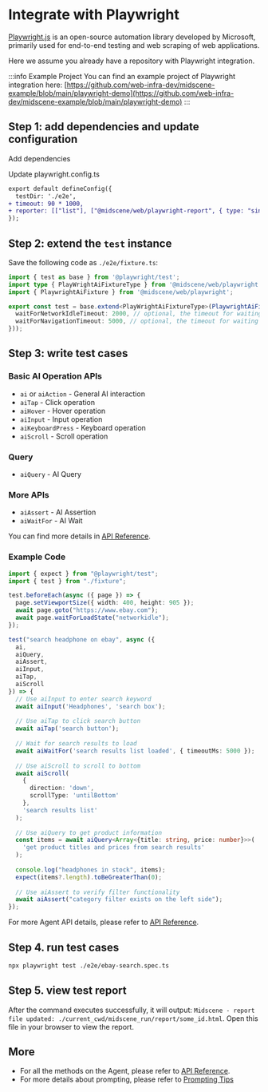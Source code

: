 
# Integrate with Playwright


[Playwright.js](https://playwright.com/) is an open-source automation library developed by Microsoft, primarily used for end-to-end testing and web scraping of web applications.

Here we assume you already have a repository with Playwright integration.

:::info Example Project
You can find an example project of Playwright integration here: [https://github.com/web-infra-dev/midscene-example/blob/main/playwright-demo](https://github.com/web-infra-dev/midscene-example/blob/main/playwright-demo)
:::

<SetupEnv />

## Step 1: add dependencies and update configuration

Add dependencies

<PackageManagerTabs command="install @midscene/web --save-dev" />

Update playwright.config.ts

```diff
export default defineConfig({
  testDir: './e2e',
+ timeout: 90 * 1000,
+ reporter: [["list"], ["@midscene/web/playwright-report", { type: "single" }]], // type optional, default is "single", means multiple test cases generate one report, optional value is "multiple", means one report for each test case
});
```

## Step 2: extend the `test` instance

Save the following code as `./e2e/fixture.ts`:

```typescript
import { test as base } from '@playwright/test';
import type { PlayWrightAiFixtureType } from '@midscene/web/playwright';
import { PlaywrightAiFixture } from '@midscene/web/playwright';

export const test = base.extend<PlayWrightAiFixtureType>(PlaywrightAiFixture({
  waitForNetworkIdleTimeout: 2000, // optional, the timeout for waiting for network idle between each action, default is 2000ms
  waitForNavigationTimeout: 5000, // optional, the timeout for waiting for navigation finished, default is 5000ms
}));
```

## Step 3: write test cases

### Basic AI Operation APIs

* `ai` or `aiAction` - General AI interaction
* `aiTap` - Click operation
* `aiHover` - Hover operation
* `aiInput` - Input operation
* `aiKeyboardPress` - Keyboard operation
* `aiScroll` - Scroll operation

### Query

* `aiQuery` - AI Query

### More APIs

* `aiAssert` - AI Assertion
* `aiWaitFor` - AI Wait

You can find more details in [API Reference](./API).

### Example Code

```typescript title="./e2e/ebay-search.spec.ts"
import { expect } from "@playwright/test";
import { test } from "./fixture";

test.beforeEach(async ({ page }) => {
  page.setViewportSize({ width: 400, height: 905 });
  await page.goto("https://www.ebay.com");
  await page.waitForLoadState("networkidle");
});

test("search headphone on ebay", async ({ 
  ai, 
  aiQuery, 
  aiAssert,
  aiInput,
  aiTap,
  aiScroll 
}) => {
  // Use aiInput to enter search keyword
  await aiInput('Headphones', 'search box');
  
  // Use aiTap to click search button
  await aiTap('search button');
  
  // Wait for search results to load
  await aiWaitFor('search results list loaded', { timeoutMs: 5000 });
  
  // Use aiScroll to scroll to bottom
  await aiScroll(
    { 
      direction: 'down',
      scrollType: 'untilBottom'
    },
    'search results list'
  );
  
  // Use aiQuery to get product information
  const items = await aiQuery<Array<{title: string, price: number}>>(
    'get product titles and prices from search results'
  );
  
  console.log("headphones in stock", items);
  expect(items?.length).toBeGreaterThan(0);
  
  // Use aiAssert to verify filter functionality
  await aiAssert("category filter exists on the left side");
});
```

For more Agent API details, please refer to [API Reference](./API).

## Step 4. run test cases

```bash
npx playwright test ./e2e/ebay-search.spec.ts
```

## Step 5. view test report

After the command executes successfully, it will output: `Midscene - report file updated: ./current_cwd/midscene_run/report/some_id.html`. Open this file in your browser to view the report.

## More

* For all the methods on the Agent, please refer to [API Reference](./API).
* For more details about prompting, please refer to [Prompting Tips](./prompting-tips)
